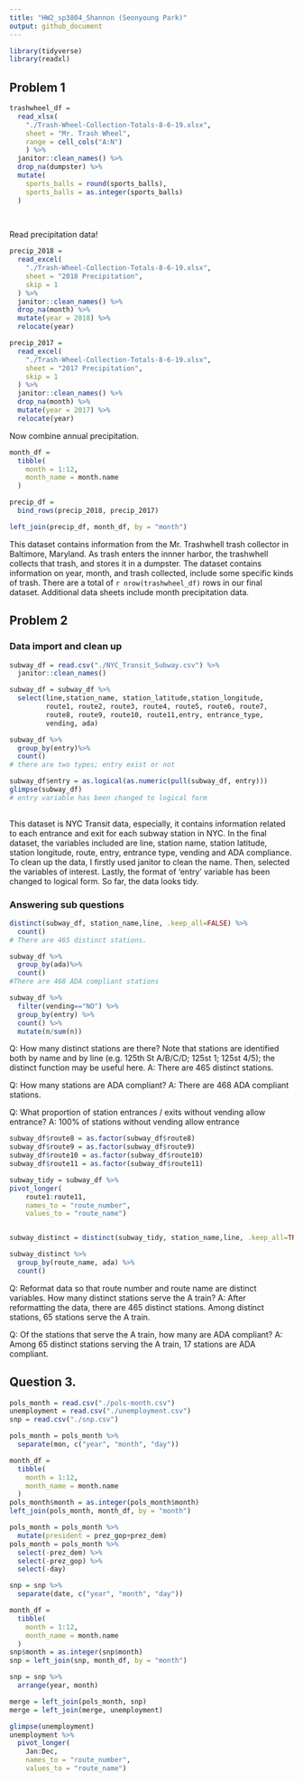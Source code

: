 ```yaml
---
title: "HW2_sp3804_Shannon (Seonyoung Park)"
output: github_document
---
```

```r
library(tidyverse)
library(readxl)
```

## Problem 1
```r
trashwheel_df = 
  read_xlsx(
    "./Trash-Wheel-Collection-Totals-8-6-19.xlsx",
    sheet = "Mr. Trash Wheel",
    range = cell_cols("A:N")
    ) %>%
  janitor::clean_names() %>%
  drop_na(dumpster) %>%
  mutate(
    sports_balls = round(sports_balls),
    sports_balls = as.integer(sports_balls)
  )
    
  
```
Read precipitation data!

```r
precip_2018 = 
  read_excel(
    "./Trash-Wheel-Collection-Totals-8-6-19.xlsx",
    sheet = "2018 Precipitation",
    skip = 1
  ) %>%
  janitor::clean_names() %>%
  drop_na(month) %>%
  mutate(year = 2018) %>%
  relocate(year)

precip_2017 = 
  read_excel(
    "./Trash-Wheel-Collection-Totals-8-6-19.xlsx",
    sheet = "2017 Precipitation",
    skip = 1
  ) %>%
  janitor::clean_names() %>%
  drop_na(month) %>%
  mutate(year = 2017) %>%
  relocate(year)
```

Now combine annual precipitation.
```r
month_df = 
  tibble(
    month = 1:12,
    month_name = month.name
  )

precip_df = 
  bind_rows(precip_2018, precip_2017) 

left_join(precip_df, month_df, by = "month")


```

This dataset contains information from the Mr. Trashwhell trash collector in Baltimore, Maryland. As trash enters the innner harbor, the trashwhell collects that trash, and stores it in a dumpster. The dataset contains information on year, month, and trash collected, include some specific kinds of trash. There are a total of `r nrow(trashwheel_df)` rows in our final dataset. Additional data sheets include month precipitation data. 

## Problem 2
### Data import and clean up
```r
subway_df = read.csv("./NYC_Transit_Subway.csv") %>%
  janitor::clean_names()

subway_df = subway_df %>%
  select(line,station_name, station_latitude,station_longitude,
         route1, route2, route3, route4, route5, route6, route7,
         route8, route9, route10, route11,entry, entrance_type,
         vending, ada)

subway_df %>%
  group_by(entry)%>%
  count()
# there are two types; entry exist or not

subway_df$entry = as.logical(as.numeric(pull(subway_df, entry)))
glimpse(subway_df)
# entry variable has been changed to logical form 
  
```
This dataset is NYC Transit data, especially, it contains information related to each entrance and exit for each subway station in NYC. In the final dataset, the variables included are line, station name, station latitude, station longitude, route, entry, entrance type, vending and ADA compliance. To clean up the data, I firstly used janitor to clean the name. Then, selected the variables of interest. Lastly, the format of 'entry' variable has been changed to logical form. So far, the data looks tidy. 

### Answering sub questions
```r
distinct(subway_df, station_name,line, .keep_all=FALSE) %>%
  count()
# There are 465 distinct stations.

subway_df %>%
  group_by(ada)%>%
  count()
#There are 468 ADA compliant stations

subway_df %>%
  filter(vending=="NO") %>%
  group_by(entry) %>%
  count() %>%
  mutate(n/sum(n))

```

Q: How many distinct stations are there? 
Note that stations are identified both by name and by line (e.g. 125th St A/B/C/D; 125st 1; 125st 4/5); the distinct function may be useful here.
A: There are 465 distinct stations. 

Q: How many stations are ADA compliant?
A: There are 468 ADA compliant stations.

Q: What proportion of station entrances / exits without vending allow entrance?
A: 100% of stations without vending allow entrance

```r
subway_df$route8 = as.factor(subway_df$route8)
subway_df$route9 = as.factor(subway_df$route9)
subway_df$route10 = as.factor(subway_df$route10)
subway_df$route11 = as.factor(subway_df$route11)

subway_tidy = subway_df %>%
pivot_longer(
    route1:route11,
    names_to = "route_number",
    values_to = "route_name")


subway_distinct = distinct(subway_tidy, station_name,line, .keep_all=TRUE) 

subway_distinct %>%
  group_by(route_name, ada) %>%
  count()

```

Q: Reformat data so that route number and route name are distinct variables. How many distinct stations serve the A train? 
A: After reformatting the data, there are 465 distinct stations. 
Among distinct stations, 65 stations serve the A train. 

Q: Of the stations that serve the A train, how many are ADA compliant?
A: Among 65 distinct stations serving the A train, 17 stations are ADA compliant. 

## Question 3.
```r
pols_month = read.csv("./pols-month.csv")
unemployment = read.csv("./unemployment.csv")
snp = read.csv("./snp.csv")

pols_month = pols_month %>%
  separate(mon, c("year", "month", "day")) 

month_df = 
  tibble(
    month = 1:12,
    month_name = month.name
  )
pols_month$month = as.integer(pols_month$month)
left_join(pols_month, month_df, by = "month")

pols_month = pols_month %>%
  mutate(president = prez_gop+prez_dem) 
pols_month = pols_month %>%
  select(-prez_dem) %>%
  select(-prez_gop) %>%
  select(-day)


```

```r

snp = snp %>%
  separate(date, c("year", "month", "day")) 

month_df = 
  tibble(
    month = 1:12,
    month_name = month.name
  )
snp$month = as.integer(snp$month)
snp = left_join(snp, month_df, by = "month")

snp = snp %>%
  arrange(year, month)

merge = left_join(pols_month, snp)
merge = left_join(merge, unemployment)

glimpse(unemployment)
unemployment %>%
  pivot_longer(
    Jan:Dec,
    names_to = "route_number",
    values_to = "route_name")

```

